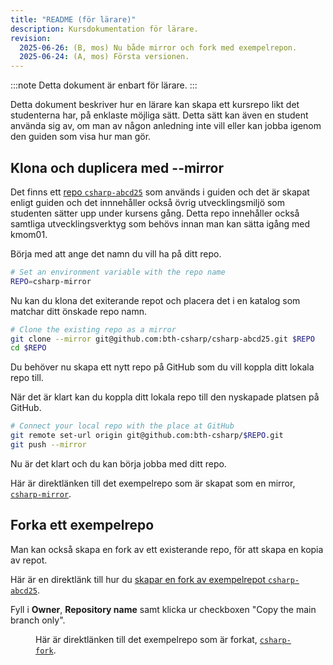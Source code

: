 ```yaml
---
title: "README (för lärare)" 
description: Kursdokumentation för lärare.
revision:
  2025-06-26: (B, mos) Nu både mirror och fork med exempelrepon. 
  2025-06-24: (A, mos) Första versionen. 
---
```



:::note
Detta dokument är enbart för lärare.
:::

Detta dokument beskriver hur en lärare kan skapa ett kursrepo likt det studenterna har, på enklaste möjliga sätt. Detta sätt kan även en student använda sig av, om man av någon anledning inte vill eller kan jobba igenom den guiden som visa hur man gör.



## Klona och duplicera med --mirror

Det finns ett [repo `csharp-abcd25`](https://github.com/bth-csharp/csharp-abcd25) som används i guiden och det är skapat enligt guiden och det innnehåller också övrig utvecklingsmiljö som studenten sätter upp under kursens gång. Detta repo innehåller också samtliga utvecklingsverktyg som behövs innan man kan sätta igång med kmom01.

Börja med att ange det namn du vill ha på ditt repo.

```bash title="Ange namnet på ditt blivande repo."
# Set an environment variable with the repo name
REPO=csharp-mirror
```

Nu kan du klona det exiterande repot och placera det i en katalog som matchar ditt önskade repo namn.

```bash title="Klona det befintliga repot och alla dess delar."
# Clone the existing repo as a mirror
git clone --mirror git@github.com:bth-csharp/csharp-abcd25.git $REPO
cd $REPO
```

Du behöver nu skapa ett nytt repo på GitHub som du vill koppla ditt lokala repo till.

När det är klart kan du koppla ditt lokala repo till den nyskapade platsen på GitHub.

```bash title="Koppla det lokala repot till platsen på GitHub."
# Connect your local repo with the place at GitHub
git remote set-url origin git@github.com:bth-csharp/$REPO.git
git push --mirror
```

Nu är det klart och du kan börja jobba med ditt repo.

Här är direktlänken till det exempelrepo som är skapat som en mirror, [`csharp-mirror`](https://github.com/bth-csharp/csharp-mirror).



## Forka ett exempelrepo

Man kan också skapa en fork av ett existerande repo, för att skapa en kopia av repot.

Här är en direktlänk till hur du [skapar en fork av exempelrepot `csharp-abcd25`](https://github.com/bth-csharp/csharp-abcd25/fork).

Fyll i **Owner**, **Repository name** samt klicka ur checkboxen "Copy the main branch only".


<Figure 
    src={fork1}
    caption="Alla delar är ifyllda och nu kan du skapa din fork av exempelrepot."
/>

Här är direktlänken till det exempelrepo som är forkat, [`csharp-fork`](https://github.com/bth-csharp/csharp-fork).
